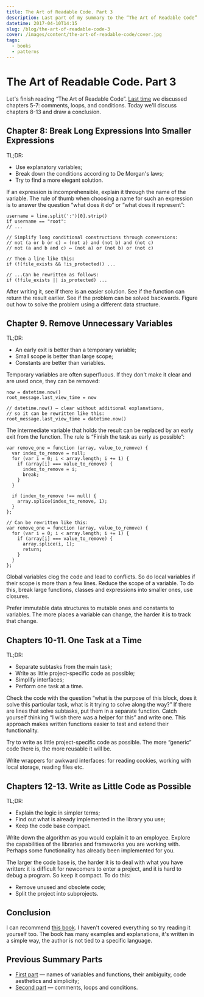 ```yaml
---
title: The Art of Readable Code. Part 3
description: Last part of my summary to the “The Art of Readable Code” book.
datetime: 2017-04-10T14:15
slug: /blog/the-art-of-readable-code-3
cover: /images/content/the-art-of-readable-code/cover.jpg
tags:
  - books
  - patterns
---
```


# The Art of Readable Code. Part 3

Let's finish reading “The Art of Readable Code”. [Last time](/blog/the-art-of-readable-code-2) we discussed chapters 5-7: comments, loops, and conditions. Today we'll discuss chapters 8-13 and draw a conclusion.

## Chapter 8: Break Long Expressions Into Smaller Expressions

TL;DR:

- Use explanatory variables;
- Break down the conditions according to De Morgan's laws;
- Try to find a more elegant solution.

If an expression is incomprehensible, explain it through the name of the variable. The rule of thumb when choosing a name for such an expression is to answer the question “what does it do” or “what does it represent”:

```
username = line.split(':')[0].strip()
if username == "root":
// ...

// Simplify long conditional constructions through conversions:
// not (a or b or c) ⇔ (not a) and (not b) and (not c)
// not (a and b and c) ⇔ (not a) or (not b) or (not c)

// Then a line like this:
if (!(file_exists && !is_protected)) ...

// ...Can be rewritten as follows:
if (!file_exists || is_protected) ...
```

After writing it, see if there is an easier solution. See if the function can return the result earlier. See if the problem can be solved backwards. Figure out how to solve the problem using a different data structure.

## Chapter 9. Remove Unnecessary Variables

TL;DR:

- An early exit is better than a temporary variable;
- Small scope is better than large scope;
- Constants are better than variables.

Temporary variables are often superfluous. If they don't make it clear and are used once, they can be removed:

```
now = datetime.now()
root_message.last_view_time = now

// datetime.now() — clear without additional explanations,
// so it can be rewritten like this:
root_message.last_view_time = datetime.now()
```

The intermediate variable that holds the result can be replaced by an early exit from the function. The rule is “Finish the task as early as possible”:

```
var remove_one = function (array, value_to_remove) {
  var index_to_remove = null;
  for (var i = 0; i < array.length; i += 1) {
    if (array[i] === value_to_remove) {
      index_to_remove = i;
      break;
    }
  }

  if (index_to_remove !== null) {
    array.splice(index_to_remove, 1);
  }
};

// Can be rewritten like this:
var remove_one = function (array, value_to_remove) {
  for (var i = 0; i < array.length; i += 1) {
    if (array[i] === value_to_remove) {
      array.splice(i, 1);
      return;
    }
  }
};
```

Global variables clog the code and lead to conflicts. So do local variables if their scope is more than a few lines. Reduce the scope of a variable. To do this, break large functions, classes and expressions into smaller ones, use closures.

Prefer immutable data structures to mutable ones and constants to variables. The more places a variable can change, the harder it is to track that change.

## Chapters 10-11. One Task at a Time

TL;DR:

- Separate subtasks from the main task;
- Write as little project-specific code as possible;
- Simplify interfaces;
- Perform one task at a time.

Check the code with the question “what is the purpose of this block, does it solve this particular task, what is it trying to solve along the way?” If there are lines that solve subtasks, put them in a separate function. Catch yourself thinking “I wish there was a helper for this” and write one. This approach makes written functions easier to test and extend their functionality.

Try to write as little project-specific code as possible. The more “generic” code there is, the more reusable it will be.

Write wrappers for awkward interfaces: for reading cookies, working with local storage, reading files etc.

## Chapters 12-13. Write as Little Code as Possible

TL;DR:

- Explain the logic in simpler terms;
- Find out what is already implemented in the library you use;
- Keep the code base compact.

Write down the algorithm as you would explain it to an employee. Explore the capabilities of the libraries and frameworks you are working with. Perhaps some functionality has already been implemented for you.

The larger the code base is, the harder it is to deal with what you have written: it is difficult for newcomers to enter a project, and it is hard to debug a program. So keep it compact. To do this:

- Remove unused and obsolete code;
- Split the project into subprojects.

## Conclusion

I can recommend [this book](https://shop.oreilly.com/product/9780596802301.do). I haven't covered everything so try reading it yourself too. The book has many examples and explanations, it's written in a simple way, the author is not tied to a specific language.

## Previous Summary Parts

- [First part](/blog/the-art-of-readable-code) — names of variables and functions, their ambiguity, code aesthetics and simplicity;
- [Second part](/blog/the-art-of-readable-code-2) — comments, loops and conditions.

